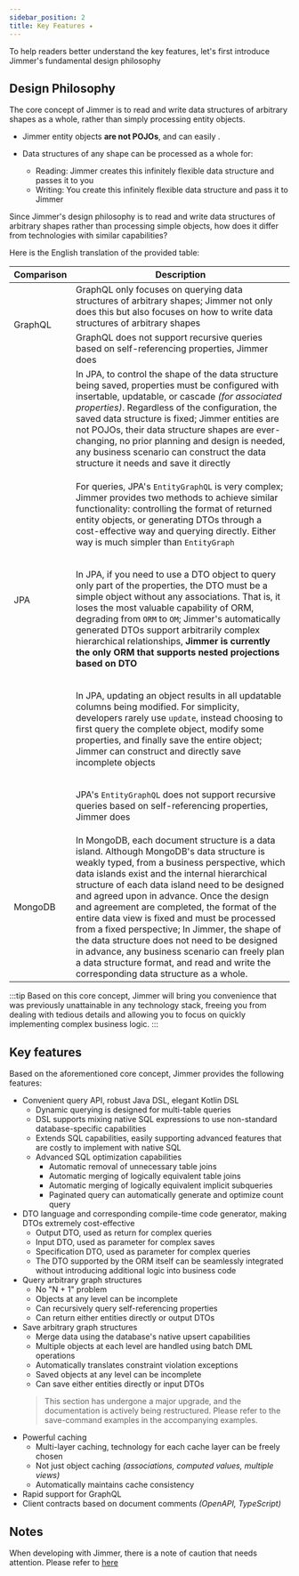 ```yaml
---
sidebar_position: 2
title: Key Features ✦
---
```



To help readers better understand the key features, let's first introduce Jimmer's fundamental design philosophy

## Design Philosophy

The core concept of Jimmer is to read and write data structures of arbitrary shapes as a whole, rather than simply processing entity objects.

- Jimmer entity objects **are not POJOs**, and can easily <ViewMore buttonText="express data structures of arbitrary shapes" title="Flexibility of Jimmer Entities"><DynamicShape/></ViewMore>.

- Data structures of any shape can be processed as a whole for:

    - Reading: Jimmer creates this infinitely flexible data structure and passes it to you
    - Writing: You create this infinitely flexible data structure and pass it to Jimmer

Since Jimmer's design philosophy is to read and write data structures of arbitrary shapes rather than processing simple objects, how does it differ from technologies with similar capabilities?

Here is the English translation of the provided table:

<table>
<thead>
<tr>
<th>Comparison</th>
<th>Description</th>
</tr>
</thead>
<tbody>
<tr>
<td rowspan="2">GraphQL</td>
<td>GraphQL only focuses on querying data structures of arbitrary shapes; Jimmer not only does this but also focuses on how to write data structures of arbitrary shapes</td>
</tr>
<tr>
<td>GraphQL does not support recursive queries based on self-referencing properties, Jimmer does</td>
</tr>
<tr>
<td rowspan="5">JPA</td>
<td>In JPA, to control the shape of the data structure being saved, properties must be configured with insertable, updatable, or cascade <i>(for associated properties)</i>.
Regardless of the configuration, the saved data structure is fixed; Jimmer entities are not POJOs, their data structure shapes are ever-changing,
no prior planning and design is needed, any business scenario can construct the data structure it needs and save it directly</td>
</tr>
<tr>
<td>

For queries, JPA's `EntityGraphQL` is very complex; Jimmer provides two methods to achieve similar functionality:
controlling the format of returned entity objects, or generating DTOs through a cost-effective way and querying directly. Either way is much simpler than `EntityGraph`

</td>
</tr>
<tr>
<td>

In JPA, if you need to use a DTO object to query only part of the properties, the DTO must be a simple object without any associations. That is, it loses the most valuable capability of ORM, degrading from `ORM` to `OM`;
Jimmer's automatically generated DTOs support arbitrarily complex hierarchical relationships, **Jimmer is currently the only ORM that supports nested projections based on DTO**

</td>
</tr>
<tr>
<td>

In JPA, updating an object results in all updatable columns being modified. For simplicity, developers rarely use `update`, instead choosing to first query the complete object, modify some properties, and finally save the entire object; Jimmer can construct and directly save incomplete objects

</td>
</tr>
<tr>
<td>

JPA's `EntityGraphQL` does not support recursive queries based on self-referencing properties, Jimmer does

</td>
</tr>
<tr>
<td>MongoDB</td>
<td>
In MongoDB, each document structure is a data island. Although MongoDB's data structure is weakly typed, from a business perspective, which data islands exist and the internal hierarchical structure of each data island need to be designed and agreed upon in advance.
Once the design and agreement are completed, the format of the entire data view is fixed and must be processed from a fixed perspective;
In Jimmer, the shape of the data structure does not need to be designed in advance, any business scenario can freely plan a data structure format, and read and write the corresponding data structure as a whole.
</td>
</tr>
</tbody>
</table>

:::tip
Based on this core concept, Jimmer will bring you convenience that was previously unattainable in any technology stack, 
freeing you from dealing with tedious details and allowing you to focus on quickly implementing complex business logic.
:::

## Key features

Based on the aforementioned core concept, Jimmer provides the following features:

-   Convenient query API, robust Java DSL, elegant Kotlin DSL
    -   Dynamic querying is designed for multi-table queries
    -   DSL supports mixing native SQL expressions to use non-standard database-specific capabilities
    -   Extends SQL capabilities, easily supporting advanced features that are costly to implement with native SQL
    -   Advanced SQL optimization capabilities
        -   Automatic removal of unnecessary table joins
        -   Automatic merging of logically equivalent table joins
        -   Automatic merging of logically equivalent implicit subqueries
        -   Paginated query can automatically generate and optimize count query
-   DTO language and corresponding compile-time code generator, making DTOs extremely cost-effective
    -   Output DTO, used as return for complex queries
    -   Input DTO, used as parameter for complex saves
    -   Specification DTO, used as parameter for complex queries
    -   The DTO supported by the ORM itself can be seamlessly integrated without introducing additional logic into business code
-   Query arbitrary graph structures
    -   No "N + 1" problem
    -   Objects at any level can be incomplete
    -   Can recursively query self-referencing properties
    -   Can return either entities directly or output DTOs
-   Save arbitrary graph structures
    -   Merge data using the database's native upsert capabilities
    -   Multiple objects at each level are handled using batch DML operations
    -   Automatically translates constraint violation exceptions
    -   Saved objects at any level can be incomplete
    -   Can save either entities directly or input DTOs
    >   This section has undergone a major upgrade, and the documentation is actively being restructured. Please refer to the save-command examples in the accompanying examples.
-   Powerful caching
    -   Multi-layer caching, technology for each cache layer can be freely chosen
    -   Not just object caching *(associations, computed values, multiple views)*
    -   Automatically maintains cache consistency
-   Rapid support for GraphQL
-   Client contracts based on document comments *(OpenAPI, TypeScript)*

## Notes

When developing with Jimmer, there is a note of caution that needs attention. Please refer to [here](./apt-ksp#notes)